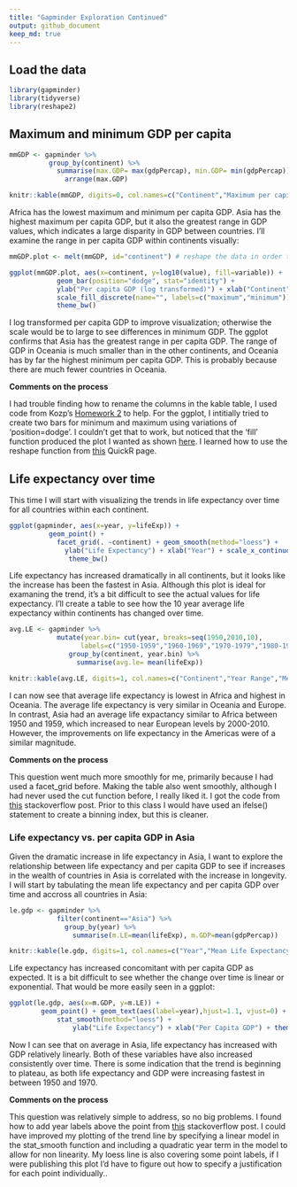 ```yaml
---
title: "Gapminder Exploration Continued"
output: github_document 
keep_md: true 
---
```


## Load the data

```r
library(gapminder)
library(tidyverse)
library(reshape2)
```

## Maximum and minimum GDP per capita

```r
mmGDP <- gapminder %>% 
          group_by(continent) %>%
            summarise(max.GDP= max(gdpPercap), min.GDP= min(gdpPercap)) %>%
              arrange(max.GDP)

knitr::kable(mmGDP, digits=0, col.names=c("Continent","Maximum per capita GDP","Minimum per capita GDP"))
```

Africa has the lowest maximum and minimum per capita GDP. Asia has the highest maximum per capita GDP, but it also the greatest range in GDP values, which indicates a large disparity in GDP between countries. I'll examine the range in per capita GDP within continents visually:


```r
mmGDP.plot <- melt(mmGDP, id="continent") # reshape the data in order to plot min and max within continents on the same plot

ggplot(mmGDP.plot, aes(x=continent, y=log10(value), fill=variable)) + 
            geom_bar(position="dodge", stat="identity") + 
            ylab("Per capita GDP (log transformed)") + xlab("Continent") +
            scale_fill_discrete(name="", labels=c("maximum","minimum"))+
            theme_bw()
```

I log transformed per capita GDP to improve visualization; otherwise the scale would be to large to see differences in minimum GDP. The ggplot confirms that Asia has the greatest range in per capita GDP. The range of GDP in Oceania is much smaller than in the other continents, and Oceania has by far the highest minimum per capita GDP. This is probably because there are much fewer countries in Oceania. 

**Comments on the process**

I had trouble finding how to rename the columns in the kable table, I used code from Kozp's [Homework 2](https://github.com/Kozp/STAT545-hw-Kozik-Pavel/blob/Side-Branch/hw02/hw2.md) to help. For the ggplot, I intitially tried to create two bars for minimum and maximum using variations of 'position=dodge'. I couldn't get that to work, but noticed that the 'fill' function produced the plot I wanted as shown [here](http://ggplot2.tidyverse.org/reference/position_dodge.html). I learned how to use the reshape function from [this](http://www.statmethods.net/management/reshape.html) QuickR page.

## Life expectancy over time

This time I will start with visualizing the trends in life expectancy over time for all countries within each continent.

```r
ggplot(gapminder, aes(x=year, y=lifeExp)) + 
          geom_point() + 
            facet_grid(. ~continent) + geom_smooth(method="loess") +
              ylab("Life Expectancy") + xlab("Year") + scale_x_continuous(breaks=seq(1950,2010,15)) +
               theme_bw()
```

Life expectancy has increased dramatically in all continents, but it looks like the increase has been the fastest in Asia. Although this plot is ideal for examaning the trend, it's a bit difficult to see the actual values for life expectancy. I'll create a table to see how the 10 year average life expectancy within continents has changed over time.

```r
avg.LE <- gapminder %>% 
            mutate(year.bin= cut(year, breaks=seq(1950,2010,10), 
                  labels=c("1950-1959","1960-1969","1970-1979","1980-1989","1990-1999","2000-2010"))) %>%
               group_by(continent, year.bin) %>%
                 summarise(avg.le= mean(lifeExp)) 

knitr::kable(avg.LE, digits=1, col.names=c("Continent","Year Range","Mean Life Expectancy"))
```

I can now see that average life expectancy is lowest in Africa and highest in Oceania. The average life expectancy is very similar in Oceania and Europe. In contrast, Asia had an average life expactancy similar to Africa between 1950 and 1959, which increased to near European levels by 2000-2010. However, the improvements on life expectancy in the Americas were of a similar magnitude.

**Comments on the process**

This question went much more smoothly for me, primarily because I had used a facet_grid before.
Making the table also went smoothly, although I had never used the cut function before, I really liked it. I got the code from [this](https://stackoverflow.com/questions/23163567/r-dplyr-categorize-numeric-variable-with-mutate) stackoverflow post. Prior to this class I would have used an ifelse() statement to create a binning index, but this is cleaner.

### Life expectancy vs. per capita GDP in Asia

Given the dramatic increase in life expectancy in Asia, I want to explore the relationship between life expectancy and per capita GDP to see if increases in the wealth of countries in Asia is correlated with the increase in longevity. I will start by tabulating the mean life expectancy and per capita GDP over time and accross all countries in Asia:

```r
le.gdp <- gapminder %>% 
            filter(continent=="Asia") %>%
              group_by(year) %>%
                summarise(m.LE=mean(lifeExp), m.GDP=mean(gdpPercap))

knitr::kable(le.gdp, digits=1, col.names=c("Year","Mean Life Expectancy","Mean Per Capita GDP"))
```

Life expectancy has increased concomitant with per capita GDP as expected. It is a bit difficult to see whether the change over time is linear or exponential. That would be more easily seen in a ggplot:

```r
ggplot(le.gdp, aes(x=m.GDP, y=m.LE)) + 
        geom_point() + geom_text(aes(label=year),hjust=1.1, vjust=0) + 
            stat_smooth(method="loess") + 
                ylab("Life Expectancy") + xlab("Per Capita GDP") + theme_bw()
```

Now I can see that on average in Asia, life expectancy has increased with GDP relatively linearly. Both of these variables have also increased consistently over time. There is some indication that the trend is beginning to plateau, as both life expectancy and GDP were increasing fastest in between 1950 and 1970.

**Comments on the process**

This question was relatively simple to address, so no big problems. I found how to add year labels above the point from [this](https://stackoverflow.com/questions/15624656/label-points-in-geom-point) stackoverflow post. I could have improved my plotting of the trend line by specifying a linear model in the stat_smooth function and including a quadratic year term in the model to allow for non linearity. My loess line is also covering some point labels, if I were publishing this plot I'd have to figure out how to specify a justification for each point individually..
